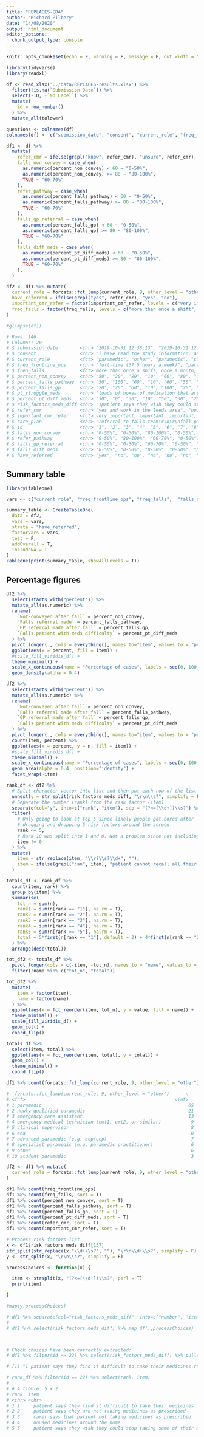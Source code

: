```yaml
---
title: "REPLACES-EDA"
author: "Richard Pilbery"
date: "14/08/2020"
output: html_document
editor_options: 
  chunk_output_type: console
---
```


```r
knitr::opts_chunk$set(echo = F, warning = F, message = F, out.width = "100%", fig.width = 8)
```


```r
library(tidyverse)
library(readxl)

df <- read_xlsx('../data/REPLACES-results.xlsx') %>%
  filter(!is.na(`Submission Date`)) %>%
  select(-ID, -`No Label`) %>%
  mutate(
    id = row_number()
  ) %>%
  mutate_all(tolower)

questions <- colnames(df)
colnames(df) <- c("submission_date", "consent", "current_role", "freq_frontline_ops", "freq_falls", "percent_non_convey", "percent_falls_pathway", "percent_falls_gp", "pt_struggle_meds", "percent_pt_diff_meds", "risk_factors_meds_diff", "refer_cmr", "important_cmr_refer", "care_plan", "id")

df1 <- df %>%
  mutate(
    refer_cmr = ifelse(grepl("know", refer_cmr), "unsure", refer_cmr),
    falls_non_convey = case_when(
      as.numeric(percent_non_convey) < 60 ~ "0-50%",
      as.numeric(percent_non_convey) >= 80 ~ "80-100%",
      TRUE ~ "60-70%"
    ),
    refer_pathway = case_when(
      as.numeric(percent_falls_pathway) < 60 ~ "0-50%",
      as.numeric(percent_falls_pathway) >= 80 ~ "80-100%",
      TRUE ~ "60-70%"
    ),
    falls_gp_referral = case_when(
      as.numeric(percent_falls_gp) < 60 ~ "0-50%",
      as.numeric(percent_falls_gp) >= 80 ~ "80-100%",
      TRUE ~ "60-70%"
    ),
    falls_diff_meds = case_when(
      as.numeric(percent_pt_diff_meds) < 60 ~ "0-50%",
      as.numeric(percent_pt_diff_meds) >= 80 ~ "80-100%",
      TRUE ~ "60-70%"
    ),
  )

df2 <- df1 %>% mutate(
  current_role = forcats::fct_lump(current_role, 9, other_level = "other"),
  have_referred = ifelse(grepl("yes", refer_cmr), "yes", "no"),
  important_cmr_refer = factor(important_cmr_refer, levels = c("very important", "important", "neutral", "unimportant", "very unimportant")),
  freq_falls = factor(freq_falls, levels = c("more than once a shift", "once a shift", "once a week", "once a month")),
)

#glimpse(df1)

# Rows: 146
# Columns: 20
# $ submission_date        <chr> "2019-10-31 12:38:13", "2019-10-31 12:26...
# $ consent                <chr> "i have read the study information, and ...
# $ current_role           <fct> "paramedic", "other", "paramedic", "clin...
# $ freq_frontline_ops     <chr> "full-time (37.5 hours a week)", "part-t...
# $ freq_falls             <fct> more than once a shift, once a month, mo...
# $ percent_non_convey     <chr> "50", "20", "80", "10", "60", "80", "0",...
# $ percent_falls_pathway  <chr> "50", "100", "60", "10", "60", "50", "10...
# $ percent_falls_gp       <chr> "20", "20", "60", "10", "100", "20", "10...
# $ pt_struggle_meds       <chr> "loads of boxes of medication that are o...
# $ percent_pt_diff_meds   <chr> "30", "0", "30", "10", "50", "30", "20",...
# $ risk_factors_meds_diff <chr> "1patient says they wish they could stop...
# $ refer_cmr              <chr> "yes and work in the leeds area", "no, b...
# $ important_cmr_refer    <fct> very important, important, important, ve...
# $ care_plan              <chr> "referral to falls team\r\n\r\nfall patt...
# $ id                     <chr> "1", "2", "3", "4", "5", "6", "7", "8", ...
# $ falls_non_convey       <chr> "0-50%", "0-50%", "80-100%", "0-50%", "6...
# $ refer_pathway          <chr> "0-50%", "80-100%", "60-70%", "0-50%", "...
# $ falls_gp_referral      <chr> "0-50%", "0-50%", "60-70%", "0-50%", "80...
# $ falls_diff_meds        <chr> "0-50%", "0-50%", "0-50%", "0-50%", "0-5...
# $ have_referred          <chr> "yes", "no", "no", "no", "no", "no", "no...

```

## Summary table

```r

library(tableone)

vars <- c("current_role", "freq_frontline_ops", "freq_falls",  "falls_non_convey", "refer_pathway", "falls_gp_referral", "important_cmr_refer")

summary_table <- CreateTableOne(
  data = df2,
  vars = vars,
  strata = "have_referred",
  factorVars = vars,
  test = F,
  addOverall = T,
  includeNA = T
)
kableone(print(summary_table, showAllLevels = T))

```



## Percentage figures

```r

df2 %>%
  select(starts_with("percent")) %>%
  mutate_all(as.numeric) %>%
  rename(
    `Not-conveyed after fall` = percent_non_convey,
    `Falls referral made` = percent_falls_pathway,
    `GP referral made after fall` = percent_falls_gp,
    `Falls patient with meds difficulty` = percent_pt_diff_meds
  ) %>%
  pivot_longer(., cols = everything(), names_to="item", values_to = "percent") %>%
  ggplot(aes(x = percent, fill = item)) +
  #scale_fill_viridis_d() +
  theme_minimal() +
  scale_x_continuous(name = "Percentage of cases", labels = seq(0, 100, 10), breaks = seq(0, 100, 10)) +
  geom_density(alpha = 0.4)

```

```r

df2 %>%
  select(starts_with("percent")) %>%
  mutate_all(as.numeric) %>%
  rename(
    `Not-conveyed after fall` = percent_non_convey,
    `Falls referral made after fall` = percent_falls_pathway,
    `GP referral made after fall` = percent_falls_gp,
    `Falls patient with meds difficulty` = percent_pt_diff_meds
  ) %>%
  pivot_longer(., cols = everything(), names_to="item", values_to = "percent") %>%
  count(item, percent) %>%
  ggplot(aes(x = percent, y = n, fill = item)) +
  #scale_fill_viridis_d() +
  theme_minimal() +
  scale_x_continuous(name = "Percentage of cases", labels = seq(0, 100, 10), breaks = seq(0, 100, 10)) +
  geom_area(alpha = 0.4, position="identity") +
  facet_wrap(~item)

```

```r

rank_df <- df2 %>%
  # Split character vector into list and then put each row of the list on a new dataframe row
  unnest(y = str_split(risk_factors_meds_diff, "\r\n\\s?", simplify = F)) %>% select(id, y) %>%
  # Separate the number (rank) from the risk factor (item)
  separate(col="y", into=c("rank", "item"), sep = "(?<=[\\d+])\\s?") %>%
  filter(
    # Only going to look at top 5 since likely people got bored after
    # dragging and dropping 5 risk factors around the screen
    rank <= 5,
    # Rank 10 was split into 1 and 0. Not a problem since not including it, but it needs removing
    item != 0
  ) %>%
  mutate(
    item = str_replace(item, "\\r?\\s?\\d+", ""),
    item = ifelse(grepl("can", item), "patient cannot recall all their prescribed medicines", item)
  )

totals_df <- rank_df %>%
  count(item, rank) %>%
  group_by(item) %>%
  summarise(
    tot_n = sum(n),
    rank1 = sum(n[rank == "1"], na.rm = T),
    rank2 = sum(n[rank == "2"], na.rm = T),
    rank3 = sum(n[rank == "3"], na.rm = T),
    rank4 = sum(n[rank == "4"], na.rm = T),
    rank5 = sum(n[rank == "5"], na.rm = T),
    total = 5*first(n[rank == "1"], default = 0) + 4*first(n[rank == "2"], default = 0) + 3*first(n[rank == "3"], default = 0) + 2*first(n[rank == "4"], default = 0) + first(n[rank == "5"], default = 0)
  ) %>%
  arrange(desc(total))

tot_df2 <- totals_df %>%
  pivot_longer(cols = c(-item, -tot_n), names_to = "name", values_to = "value") %>%
  filter(!name %in% c("tot_n", "total"))

tot_df2 %>%
  mutate(
    item = factor(item),
    name = factor(name)
  ) %>%
  ggplot(aes(x = fct_reorder(item, tot_n), y = value, fill = name)) +
  theme_minimal() +
  scale_fill_viridis_d() +
  geom_col() +
  coord_flip()

```


```r

totals_df %>%
  select(item, total) %>%
  ggplot(aes(x = fct_reorder(item, total), y = total)) +
  geom_col() +
  theme_minimal() +
  coord_flip()

```

```r

df1 %>% count(forcats::fct_lump(current_role, 9, other_level = "other"), sort = T)

# `forcats::fct_lump(current_role, 9, other_level = "other")`     n
# <fct>                                                       <int>
# 1 paramedic                                                      65
# 2 newly qualified paramedic                                      21
# 3 emergency care assistant                                       13
# 4 emergency medical technician (emt1, emt2, or similar)           9
# 5 clinical supervisor                                             8
# 6 eca                                                             8
# 7 advanced paramedic (e.g. ecp/ucp)                               7
# 8 specialist paramedic (e.g. paramedic practitioner)              6
# 9 other                                                           6
# 10 student paramedic                                              3

df2 <- df1 %>% mutate(
  current_role = forcats::fct_lump(current_role, 9, other_level = "other")
)

df1 %>% count(freq_frontline_ops)
df1 %>% count(freq_falls, sort = T)
df1 %>% count(percent_non_convey, sort = T)
df1 %>% count(percent_falls_pathway, sort = T)
df1 %>% count(percent_falls_gp, sort = T)
df1 %>% count(percent_pt_diff_meds, sort = T)
df1 %>% count(refer_cmr, sort = T)
df1 %>% count(important_cmr_refer, sort = T)

# Process risk factors list
x <- df1$risk_factors_meds_diff[137]
str_split(str_replace(x,"\\d+\\s?", ""), "\r\n\\d+\\s?", simplify = F)
y <- str_split(x, "\r\n\\s?", simplify = F)

processChoices <- function(x) {

  item <- strsplit(x, "(?<=[\\d+])\\s?", perl = T)
  print(item)

}

#map(y,processChoices)

# df1 %>% separate(col="risk_factors_meds_diff", into=c("number", "item"), sep="\\d+\\s?") %>% select(number, item)
#
# df1 %>% select(risk_factors_meds_diff) %>% map_df(.,processChoices)



# Check choices have been correctly extracted:
# df1 %>% filter(id == 22) %>% select(risk_factors_meds_diff) %>% pull(risk_factors_meds_diff)

# [1] "1 patient says they find it difficult to take their medicines\r\n2 patient says they are not taking medicines as prescribed\r\n3 carer says that patient not taking medicines as prescribed\r\n4 unused medicines around the home\r\n5 patient says they wish they could stop taking some of their medicines\r\n6 expired medicines in the home\r\n7 medicines kept in multiple places\r\n8 medicines kept in hard to reach locations\r\n9 patient says they have trouble taking their medicines on time\r\n10 patient can’t recall all their prescribed medicines"

# rank_df %>% filter(id == 22) %>% select(rank, item)
#
# # A tibble: 5 x 2
# rank  item
# <chr> <chr>
# 1 1     patient says they find it difficult to take their medicines
# 2 2     patient says they are not taking medicines as prescribed
# 3 3     carer says that patient not taking medicines as prescribed
# 4 4     unused medicines around the home
# 5 5     patient says they wish they could stop taking some of their medicines

```
